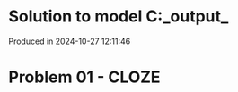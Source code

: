 # Solution to model C:\Users\pedrocruz\Documents\GitHub\pyequa\examples\cloze\_output_

Produced in 2024-10-27 12:11:46

# Problem 01 - CLOZE
